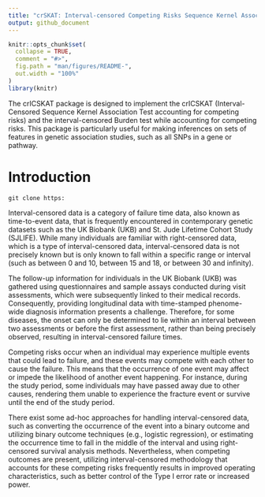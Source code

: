 ```yaml
---
title: "crSKAT: Interval-censored Competing Risks Sequence Kernel Association Test"
output: github_document
---
```


<!-- README.md is generated from README.Rmd. Please edit that file -->

```r
knitr::opts_chunk$set(
  collapse = TRUE,
  comment = "#>",
  fig.path = "man/figures/README-",
  out.width = "100%"
)
library(knitr)
```


<!-- badges: start -->
<!-- badges: end -->

The crICSKAT package is designed to implement the crICSKAT (Interval-Censored Sequence Kernel Association Test accounting for competing risks) and the interval-censored Burden test while accounting for competing risks. This package is particularly useful for making inferences on sets of features in genetic association studies, such as all SNPs in a gene or pathway.


# Introduction
```
git clone https:
```

Interval-censored data is a category of failure time data, also known as time-to-event data, that is frequently encountered in contemporary genetic datasets such as the UK Biobank (UKB) and St. Jude Lifetime Cohort Study (SJLIFE). While many individuals are familiar with right-censored data, which is a type of interval-censored data, interval-censored data is not precisely known but is only known to fall within a specific range or interval (such as between 0 and 10, between 15 and 18, or between 30 and infinity).

The follow-up information for individuals in the UK Biobank (UKB) was gathered using questionnaires and sample assays conducted during visit assessments, which were subsequently linked to their medical records. Consequently, providing longitudinal data with time-stamped phenome-wide diagnosis information presents a challenge. Therefore, for some diseases, the onset can only be determined to lie within an interval between two assessments or before the first assessment, rather than being precisely observed, resulting in interval-censored failure times.

Competing risks occur when an individual may experience multiple events that could lead to failure, and these events may compete with each other to cause the failure. This means that the occurrence of one event may affect or impede the likelihood of another event happening. For instance, during the study period, some individuals may have passed away due to other causes, rendering them unable to experience the fracture event or survive until the end of the study period.

There exist some ad-hoc approaches for handling interval-censored data, such as converting the occurrence of the event into a binary outcome and utilizing binary outcome techniques (e.g., logistic regression), or estimating the occurrence time to fall in the middle of the interval and using right-censored survival analysis methods. Nevertheless, when competing outcomes are present, utilizing interval-censored methodology that accounts for these competing risks frequently results in improved operating characteristics, such as better control of the Type I error rate or increased power.

<!-- ## Installation -->

<!-- You can install the development version of crICSKAT from [GitHub](https://github.com/) with: -->

<!-- ``` r -->
<!-- # install.packages("devtools") -->
<!-- devtools::install_github("YJJimpp/crICSKAT") -->
<!-- ``` -->

<!-- ## Example -->

<!-- This is a basic example which shows you how to solve a common problem: -->

<!-- ```{r example} -->
<!-- library(crICSKAT) -->
<!-- ## basic example code -->
<!-- ``` -->

<!-- What is special about using `README.Rmd` instead of just `README.md`? You can include R chunks like so: -->

<!-- ```{r cars} -->
<!-- summary(cars) -->
<!-- ``` -->

<!-- You'll still need to render `README.Rmd` regularly, to keep `README.md` up-to-date. `devtools::build_readme()` is handy for this. You could also use GitHub Actions to re-render `README.Rmd` every time you push. An example workflow can be found here: <https://github.com/r-lib/actions/tree/v1/examples>. -->

<!-- You can also embed plots, for example: -->

<!-- ```{r pressure, echo = FALSE} -->
<!-- plot(pressure) -->
<!-- ``` -->

<!-- In that case, don't forget to commit and push the resulting figure files, so they display on GitHub and CRAN. -->
